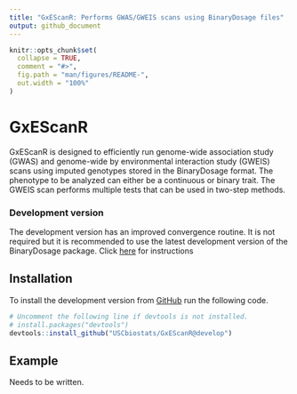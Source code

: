 ```yaml
---
title: "GxEScanR: Performs GWAS/GWEIS scans using BinaryDosage files"
output: github_document
---
```


<!-- README.md is generated from README.Rmd. Please edit that file -->

```r
knitr::opts_chunk$set(
  collapse = TRUE,
  comment = "#>",
  fig.path = "man/figures/README-",
  out.width = "100%"
)
```

# GxEScanR

GxEScanR is designed to efficiently run genome-wide association study (GWAS) and genome-wide by environmental interaction study (GWEIS) scans using imputed genotypes
stored in the BinaryDosage format. The phenotype to be analyzed can either be a
continuous or binary trait. The GWEIS scan performs multiple tests that can be
used in two-step methods.

### Development version

The development version has an improved convergence routine. It is not
required but it is recommended to use the latest development version of the
BinaryDosage package. Click 
[here](https://github.com/USCbiostats/BinaryDosage/tree/htslib) for instructions

## Installation

To install the development version from [GitHub](https://github.com/) run
the following code.

``` r
# Uncomment the following line if devtools is not installed.
# install.packages("devtools")
devtools::install_github("USCbiostats/GxEScanR@develop")
```
## Example

Needs to be written.
